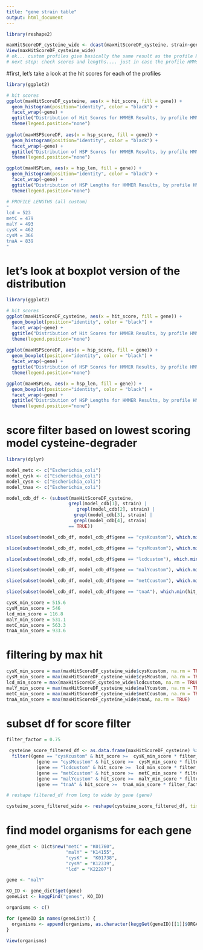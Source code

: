 ```yaml
---
title: "gene strain table"
output: html_document
---
```


```r
library(reshape2)

maxHitScoreDF_cysteine_wide <- dcast(maxHitScoreDF_cysteine, strain~gene)
View(maxHitScoreDF_cysteine_wide)
# ok... custom profiles give basically the same result as the profile HMMs from Wolf.
# next step: check scores and lengths.... just in case the profile HMMs are returning low scores or short sequences.

```

#first, let's take a look at the hit scores for each of the profiles
```r
library(ggplot2)

# hit scores
ggplot(maxHitScoreDF_cysteine, aes(x = hit_score, fill = gene)) +
  geom_histogram(position="identity", color = "black") +
  facet_wrap(~gene) +
  ggtitle("Distribution of Hit Scores for HMMER Results, by profile HMM ") +
  theme(legend.position="none")
  
ggplot(maxHSPScoreDF, aes(x = hsp_score, fill = gene)) +
  geom_histogram(position="identity", color = "black") +
  facet_wrap(~gene) +
  ggtitle("Distribution of HSP Scores for HMMER Results, by profile HMM ") +
  theme(legend.position="none")

ggplot(maxHSPLen, aes(x = hsp_len, fill = gene)) +
  geom_histogram(position="identity", color = "black") +
  facet_wrap(~gene) +
  ggtitle("Distribution of HSP Lengths for HMMER Results, by profile HMM ") +
  theme(legend.position="none")

# PROFILE LENGTHS (all custom)
"
lcd = 523
metC = 479
malY = 493
cysK = 462
cysM = 366
tnaA = 839
"

```

# let's look at boxplot version of the distribution
```r
library(ggplot2)

# hit scores
ggplot(maxHitScoreDF_cysteine, aes(x = hit_score, fill = gene)) +
  geom_boxplot(position="identity", color = "black") +
  facet_wrap(~gene) +
  ggtitle("Distribution of Hit Scores for HMMER Results, by profile HMM ") +
  theme(legend.position="none")
  
ggplot(maxHSPScoreDF, aes(x = hsp_score, fill = gene)) +
  geom_boxplot(position="identity", color = "black") +
  facet_wrap(~gene) +
  ggtitle("Distribution of HSP Scores for HMMER Results, by profile HMM ") +
  theme(legend.position="none")

ggplot(maxHSPLen, aes(x = hsp_len, fill = gene)) +
  geom_boxplot(position="identity", color = "black") +
  facet_wrap(~gene) +
  ggtitle("Distribution of HSP Lengths for HMMER Results, by profile HMM ") +
  theme(legend.position="none")

```

# score filter based on lowest scoring model cysteine-degrader
```r
library(dplyr)

model_metc <- c("Escherichia_coli")
model_cysk <- c("Escherichia_coli")
model_cysm <- c("Escherichia_coli")
model_tnaa <- c("Escherichia_coli")

model_cdb_df <- (subset(maxHitScoreDF_cysteine, 
                       grepl(model_cdb[1], strain) | 
                          grepl(model_cdb[2], strain) |
                         grepl(model_cdb[3], strain) |
                         grepl(model_cdb[4], strain)
                       == TRUE))

slice(subset(model_cdb_df, model_cdb_df$gene == "cysKcustom"), which.min(hit_score))

slice(subset(model_cdb_df, model_cdb_df$gene == "cysMcustom"), which.min(hit_score))

slice(subset(model_cdb_df, model_cdb_df$gene == "lcdcustom"), which.min(hit_score))

slice(subset(model_cdb_df, model_cdb_df$gene == "malYcustom"), which.min(hit_score))

slice(subset(model_cdb_df, model_cdb_df$gene == "metCcustom"), which.min(hit_score))

slice(subset(model_cdb_df, model_cdb_df$gene == "tnaA"), which.min(hit_score))

cysK_min_score = 515.6
cysM_min_score = 546
lcd_min_score = 116.8
malY_min_score = 531.1
metC_min_score = 563.3
tnaA_min_score = 933.6

```

# filtering by max hit 

```r
cysK_min_score = max(maxHitScoreDF_cysteine_wide$cysKcustom, na.rm = TRUE)
cysM_min_score = max(maxHitScoreDF_cysteine_wide$cysMcustom, na.rm = TRUE)
lcd_min_score = max(maxHitScoreDF_cysteine_wide$lcdcustom, na.rm = TRUE)
malY_min_score = max(maxHitScoreDF_cysteine_wide$malYcustom, na.rm = TRUE)
metC_min_score = max(maxHitScoreDF_cysteine_wide$metCcustom, na.rm = TRUE)
tnaA_min_score = max(maxHitScoreDF_cysteine_wide$tnaA, na.rm = TRUE)

```

# subset df for score filter
```r
filter_factor = 0.75

 cysteine_score_filtered_df <- as.data.frame(maxHitScoreDF_cysteine) %>%
  filter((gene == "cysKcustom" & hit_score >=  cysK_min_score * filter_factor) |
           (gene == "cysMcustom" & hit_score >=  cysM_min_score * filter_factor) | 
           (gene == "lcdcustom" & hit_score >=  lcd_min_score * filter_factor) |
           (gene == "metCcustom" & hit_score >=  metC_min_score * filter_factor) |
           (gene == "malYcustom" & hit_score >=  malY_min_score * filter_factor) |
           (gene == "tnaA" & hit_score >=  tnaA_min_score * filter_factor))

# reshape filtered_df from long to wide by gene (gene)

cysteine_score_filtered_wide <- reshape(cysteine_score_filtered_df, timevar = "gene", direction = "wide", idvar = "strain")

```

# find model organisms for each gene
```r
gene_dict <- Dict$new("metC" = "K01760",
                      "malY" = "K14155",
                      "cysK" = 	"K01738",
                      "cysM" = "K12339",
                      "lcd" = "K22207")

gene <- "malY"

KO_ID <- gene_dict$get(gene)
geneList <- keggFind("genes", KO_ID)

organisms <- c()

for (geneID in names(geneList)) {
  organisms <- append(organisms, as.character(keggGet(geneID)[[1]]$ORGANISM))
}

View(organisms)

```
